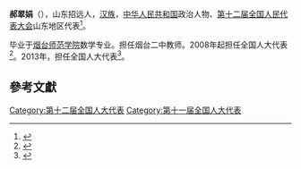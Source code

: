 '''郝翠娟'''（{{bd|1970年||}}），山东招远人，[[汉族|汉族]]，[[中华人民共和国|中华人民共和国]]政治人物、[[第十二届全国人民代表大会|第十二届全国人民代表大会]]山东地区代表<ref>{{cite web|author=新华网|title=第十一届全国人大代表|url=http://news.xinhuanet.com/ziliao/2008-03/03/content_7708230.htm?node=36628|publisher=新华网|accessdate=2014-01-07|archive-date=2014-01-10|archive-url=https://web.archive.org/web/20140110211415/http://news.xinhuanet.com/ziliao/2008-03/03/content_7708230.htm?node=36628|dead-url=no}}</ref>。

毕业于[[烟台师范学院|烟台师范学院]]数学专业。担任烟台二中教师。2008年起担任全国人大代表<ref>{{cite news|title=全国人大代表信息-郝翠娟|url= http://210.82.31.1:8084/delegate/viewDelegate.action?dbid=111341|accessdate=2013-04-05|newspaper=全国人大网|archive-url=https://web.archive.org/web/20140424093941/http://www.npc.gov.cn/delegate/viewDelegate.action?dbid=111341|archive-date=2014-04-24|dead-url=yes}}</ref>。2013年，担任全国人大代表<ref>{{cite news|title=全国人大代表信息-郝翠娟|url= http://210.82.31.1:8084/delegate/viewDelegate.action?dbid=121319|accessdate=2013-04-05|newspaper=全国人大网|archive-url=https://web.archive.org/web/20140424094303/http://www.npc.gov.cn/delegate/viewDelegate.action?dbid=121319|archive-date=2014-04-24|dead-url=yes}}</ref>。

==參考文獻==
{{reflist}}
{{中国政治人物小作品}}

[[Category:第十二届全国人大代表|Category:第十二届全国人大代表]]
[[Category:第十一届全国人大代表|Category:第十一届全国人大代表]]